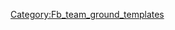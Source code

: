 {{fb team ground |s=AWD竞技场 |sc=GER |g={{{g}}} |tc={{{tc}}} }}
<noinclude>[[Category:Fb_team_ground_templates]]</noinclude>